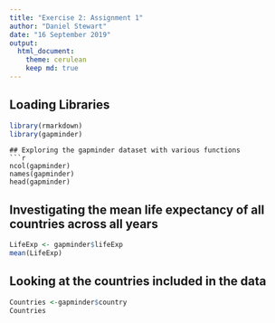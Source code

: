 ```yaml
---
title: "Exercise 2: Assignment 1"
author: "Daniel Stewart"
date: "16 September 2019"
output: 
  html_document:
    theme: cerulean
    keep md: true
---
```


## Loading Libraries
```r
library(rmarkdown)
library(gapminder)

```
```
## Exploring the gapminder dataset with various functions
```r
ncol(gapminder)
names(gapminder)
head(gapminder)
```

## Investigating the mean life expectancy of all countries across all years
```r
LifeExp <- gapminder$lifeExp
mean(LifeExp)
```

## Looking at the countries included in the data
```r
Countries <-gapminder$country
Countries
```
